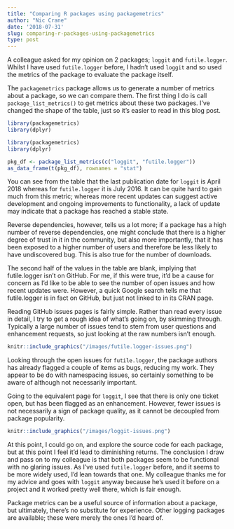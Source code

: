 ---
title: "Comparing R packages using packagemetrics"
author: "Nic Crane"
date: '2018-07-31'
slug: comparing-r-packages-using-packagemetrics
type: post
---

A colleague asked for my opinion on 2 packages; `loggit` and `futile.logger`.  Whilst I have used `futile.logger` before, I hadn't used `loggit` and so used the metrics of the package to evaluate the package itself.

The `packagemetrics` package allows us to generate a number of metrics about a package, so we can compare them.  The first thing I do is call `package_list_metrics()` to get metrics about these
two packages.  I've changed the shape of the table, just so it's easier to read in this blog post.

```{r, error=FALSE, echo = FALSE, message=FALSE}
library(packagemetrics)
library(dplyr)
```

```{r, eval = FALSE}
library(packagemetrics)
library(dplyr)
```
```{r}
pkg_df <- package_list_metrics(c("loggit", "futile.logger"))
as_data_frame(t(pkg_df), rownames = "stat") 
```
You can see from the table that the last publication date for `loggit` is April 2018 whereas for `futile.logger` it is July 2016.  It can be quite hard to gain much from this metric; whereas more recent updates can suggest active development and ongoing improvements to functionality, a lack of update may indicate that a package has reached a stable state.

Reverse dependencies, however, tells us a lot more; if a package has a high number of reverse dependencies, one might conclude that there is a higher degree of trust in it in the community, but also more importantly, that it has been exposed to a higher number of users and therefore be less likely to have undiscovered bug.  This is also true for the number of downloads.

The second half of the values in the table are blank, implying that futile.logger isn't on GitHub.  For me, if this were true, it'd be a cause for concern as I'd like to be able to see the number of open issues and how recent updates were.  However, a quick Google search tells me that futile.logger is in fact on GitHub, but just not linked to in its CRAN page.

Reading GitHub issues pages is fairly simple.  Rather than read every issue in detail, I try to get a rough idea of what's going on, by skimming through.  Typically a large number of issues tend to stem from user questions and enhancement requests, so just looking at the raw numbers isn't enough.

```{r,  out.width = "50%", echo = FALSE}
knitr::include_graphics("/images/futile.logger-issues.png") 
```

Looking through the open issues for `futile.logger`, the package authors has already flagged a couple of items as bugs, reducing my work.  They appear to be do with namespacing issues, so certainly something to be aware of although not necessarily important.

Going to the equivalent page for `loggit`, I see that there is only one ticket open, but has been flagged as an enhancement.  However, fewer issues is not necessarily a sign of package quality, as it cannot be decoupled from package popularity.

```{r,  out.width = "50%", echo = FALSE}
knitr::include_graphics("/images/loggit-issues.png") 
```

At this point, I could go on, and explore the source code for each package, but at this point I feel it'd lead to diminishing returns.  The conclusion I draw and pass on to my colleague is that both packages seem to be functional with no glaring issues.  As I've used `futile.logger` before, and it seems to be more widely used, I'd lean towards that one.  My colleague thanks me for my advice and goes with `loggit` anyway because he's used it before on a project and it worked pretty well there, which is fair enough.

Package metrics can be a useful source of information about a package, but ultimately, there's no substitute for experience.  Other logging packages are available; these were merely the ones I'd heard of.


